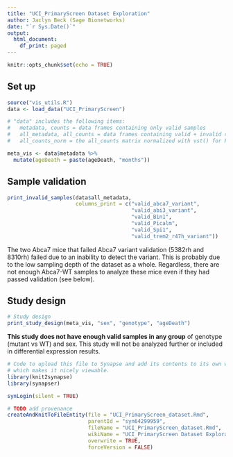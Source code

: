 ```yaml
---
title: "UCI_PrimaryScreen Dataset Exploration"
author: Jaclyn Beck (Sage Bionetworks)
date: "`r Sys.Date()`"
output:
  html_document:
    df_print: paged
---
```


```r
knitr::opts_chunk$set(echo = TRUE)
```

## Set up

```r
source("vis_utils.R")
data <- load_data("UCI_PrimaryScreen")

# "data" includes the following items:
#   metadata, counts = data frames containing only valid samples
#   all_metadata, all_counts = data frames containing valid + invalid samples
#   all_counts_norm = the all_counts matrix normalized with vst() for PCA plotting

meta_vis <- data$metadata %>%
  mutate(ageDeath = paste(ageDeath, "months"))
```

## Sample validation

```r
print_invalid_samples(data$all_metadata,
                      columns_print = c("valid_abca7_variant",
                                        "valid_abi3_variant",
                                        "valid_Bin1",
                                        "valid_Picalm",
                                        "valid_Spi1",
                                        "valid_trem2_r47h_variant"))
```

The two Abca7 mice that failed Abca7 variant validation (5382rh and 8310rh) failed due to an inability to detect the variant. This is probably due to the low sampling depth of the dataset as a whole. Regardless, there are not enough Abca7-WT samples to analyze these mice even if they had passed validation (see below).

## Study design

```r
# Study design
print_study_design(meta_vis, "sex", "genotype", "ageDeath")
```

**This study does not have enough valid samples in any group** of genotype (mutant vs WT) and sex. This study will not be analyzed further or included in differential expression results.

```r
# Code to upload this file to Synapse and add its contents to its own wiki page,
# which makes it nicely viewable.
library(knit2synapse)
library(synapser)

synLogin(silent = TRUE)

# TODO add provenance
createAndKnitToFileEntity(file = "UCI_PrimaryScreen_dataset.Rmd",
                          parentId = "syn64299959",
                          fileName = "UCI_PrimaryScreen_dataset.Rmd",
                          wikiName = "UCI_PrimaryScreen Dataset Exploration",
                          overwrite = TRUE,
                          forceVersion = FALSE)
```
